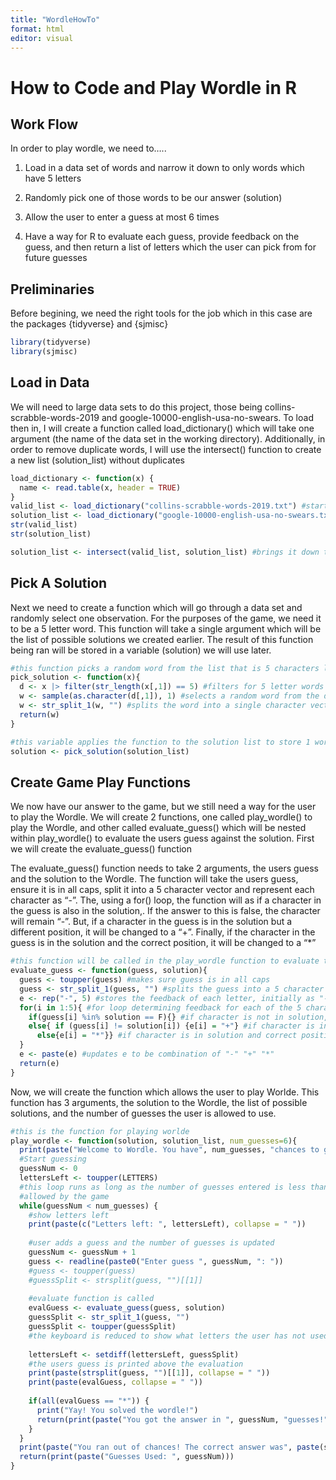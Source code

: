 ```yaml
---
title: "WordleHowTo"
format: html
editor: visual
---
```


# How to Code and Play Wordle in R

## Work Flow

In order to play wordle, we need to.....

1.  Load in a data set of words and narrow it down to only words which have 5 letters

2.  Randomly pick one of those words to be our answer (solution)

3.  Allow the user to enter a guess at most 6 times

4.  Have a way for R to evaluate each guess, provide feedback on the guess, and then return a list of letters which the user can pick from for future guesses

## Preliminaries

Before begining, we need the right tools for the job which in this case are the packages {tidyverse} and {sjmisc}

```r
library(tidyverse)
library(sjmisc)
```

## Load in Data

We will need to large data sets to do this project, those being collins-scrabble-words-2019 and google-10000-english-usa-no-swears. To load then in, I will create a function called load_dictionary() which will take one argument (the name of the data set in the working directory). Additionally, in order to remove duplicate words, I will use the intersect() function to create a new list (solution_list) without duplicates

```r
load_dictionary <- function(x) {
  name <- read.table(x, header = TRUE)
}
valid_list <- load_dictionary("collins-scrabble-words-2019.txt") #starts with 279496 obsrvations
solution_list <- load_dictionary("google-10000-english-usa-no-swears.txt") #starts at 9884 obervations
str(valid_list)
str(solution_list)

solution_list <- intersect(valid_list, solution_list) #brings it down to 8336 obs
```

## Pick A Solution

Next we need to create a function which will go through a data set and randomly select one observation. For the purposes of the game, we need it to be a 5 letter word. This function will take a single argument which will be the list of possible solutions we created earlier. The result of this function being ran will be stored in a variable (solution) we will use later.

```r
#this function picks a random word from the list that is 5 characters long
pick_solution <- function(x){
  d <- x |> filter(str_length(x[,1]) == 5) #filters for 5 letter words
  w <- sample(as.character(d[,1]), 1) #selects a random word from the data
  w <- str_split_1(w, "") #splits the word into a single character vector
  return(w)
}

#this variable applies the function to the solution list to store 1 word as a 5 character vector
solution <- pick_solution(solution_list)
```

## Create Game Play Functions

We now have our answer to the game, but we still need a way for the user to play the Wordle. We will create 2 functions, one called play_wordle() to play the Wordle, and other called evaluate_guess() which will be nested within play_wordle() to evaluate the users guess against the solution. First we will create the evaluate_guess() function

The evaluate_guess() function needs to take 2 arguments, the users guess and the solution to the Wordle. The function will take the users guess, ensure it is in all caps, split it into a 5 character vector and represent each character as "-". The, using a for() loop, the function will as if a character in the guess is also in the solution,. If the answer to this is false, the character will remain "-". But, if a character in the guess is in the solution but a different position, it will be changed to a "+". Finally, if the character in the guess is in the solution and the correct position, it will be changed to a "\*"

```r
#this function will be called in the play_wordle function to evaluate the users guess
evaluate_guess <- function(guess, solution){
  guess <- toupper(guess) #makes sure guess is in all caps
  guess <- str_split_1(guess, "") #splits the guess into a 5 character vector
  e <- rep("-", 5) #stores the feedback of each letter, initially as "-"
  for(i in 1:5){ #for loop determining feedback for each of the 5 characters
    if(guess[i] %in% solution == F){} #if character is not in solution, do nothing
    else{ if (guess[i] != solution[i]) {e[i] = "+"} #if character is in solution but wrong position, change to "+"
      else{e[i] = "*"}} #if character is in solution and correct position, change to "*"
  }
  e <- paste(e) #updates e to be combination of "-" "+" "*"
  return(e)
}
```

Now, we will create the function which allows the user to play Worlde. This function has 3 arguments, the solution to the Wordle, the list of possible solutions, and the number of guesses the user is allowed to use.

```r
#this is the function for playing worlde
play_wordle <- function(solution, solution_list, num_guesses=6){
  print(paste("Welcome to Wordle. You have", num_guesses, "chances to guess the 5-letter word"))
  #Start guessing
  guessNum <- 0
  lettersLeft <- toupper(LETTERS)
  #this loop runs as long as the number of guesses entered is less than the number of guesses
  #allowed by the game
  while(guessNum < num_guesses) {
    #show letters left
    print(paste(c("Letters left: ", lettersLeft), collapse = " "))
    
    #user adds a guess and the number of guesses is updated 
    guessNum <- guessNum + 1
    guess <- readline(paste0("Enter guess ", guessNum, ": "))
    #guess <- toupper(guess)
    #guessSplit <- strsplit(guess, "")[[1]]
    
    #evaluate function is called
    evalGuess <- evaluate_guess(guess, solution)
    guessSplit <- str_split_1(guess, "")
    guessSplit <- toupper(guessSplit)
    #the keyboard is reduced to show what letters the user has not used
    
    lettersLeft <- setdiff(lettersLeft, guessSplit)
    #the users guess is printed above the evaluation
    print(paste(strsplit(guess, "")[[1]], collapse = " "))
    print(paste(evalGuess, collapse = " "))
    
    if(all(evalGuess == "*")) {
      print("Yay! You solved the wordle!")
      return(print(paste("You got the answer in ", guessNum, "guesses!")))
    }
  }
  print(paste("You ran out of chances! The correct answer was", paste(solution, collapse = "")))
  return(print(paste("Guesses Used: ", guessNum)))
}
```
